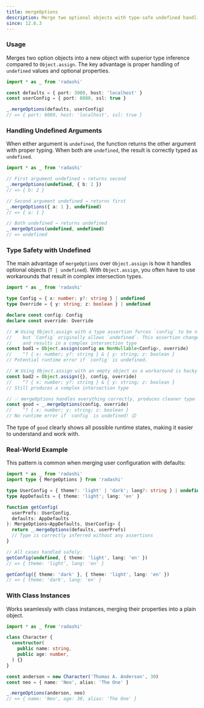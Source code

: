 ```yaml
---
title: mergeOptions
description: Merge two optional objects with type-safe undefined handling
since: 12.6.3
---
```


### Usage

Merges two option objects into a new object with superior type inference compared to `Object.assign`. The key advantage is proper handling of `undefined` values and optional properties.

```ts
import * as _ from 'radashi'

const defaults = { port: 3000, host: 'localhost' }
const userConfig = { port: 8080, ssl: true }

_.mergeOptions(defaults, userConfig)
// => { port: 8080, host: 'localhost', ssl: true }
```

### Handling Undefined Arguments

When either argument is `undefined`, the function returns the other argument with proper typing. When both are `undefined`, the result is correctly typed as `undefined`.

```ts
import * as _ from 'radashi'

// First argument undefined → returns second
_.mergeOptions(undefined, { b: 2 })
// => { b: 2 }

// Second argument undefined → returns first
_.mergeOptions({ a: 1 }, undefined)
// => { a: 1 }

// Both undefined → returns undefined
_.mergeOptions(undefined, undefined)
// => undefined
```

### Type Safety with Undefined

The main advantage of `mergeOptions` over `Object.assign` is how it handles optional objects (`T | undefined`).
With `Object.assign`, you often have to use workarounds that result in complex intersection types.

```ts
import * as _ from 'radashi'

type Config = { x: number; y?: string } | undefined
type Override = { y: string; z: boolean } | undefined

declare const config: Config
declare const override: Override

// ❌ Using Object.assign with a type assertion forces `config` to be non-nullable,
//    but `Config` originally allows `undefined`. This assertion changes the intent,
//    and results in a complex intersection type
const bad1 = Object.assign(config as NonNullable<Config>, override)
//    ^? { x: number; y?: string } & { y: string; z: boolean }
// Potential runtime error if `config` is undefined.

// ❌ Using Object.assign with an empty object as a workaround is hacky
const bad2 = Object.assign({}, config, override)
//    ^? { x: number; y?: string } & { y: string; z: boolean }
// Still produces a complex intersection type

// ✅ mergeOptions handles everything correctly, produces cleaner type
const good = _.mergeOptions(config, override)
//    ^? { x: number; y: string; z: boolean }
// No runtime error if `config` is undefined! 😉
```

The type of `good` clearly shows all possible runtime states, making it easier to understand and work with.

### Real-World Example

This pattern is common when merging user configuration with defaults:

```ts
import * as _ from 'radashi'
import type { MergeOptions } from 'radashi'

type UserConfig = { theme?: 'light' | 'dark'; lang?: string } | undefined
type AppDefaults = { theme: 'light'; lang: 'en' }

function getConfig(
  userPrefs: UserConfig,
  defaults: AppDefaults
): MergeOptions<AppDefaults, UserConfig> {
  return _.mergeOptions(defaults, userPrefs)
  // Type is correctly inferred without any assertions
}

// All cases handled safely:
getConfig(undefined, { theme: 'light', lang: 'en' })
// => { theme: 'light', lang: 'en' }

getConfig({ theme: 'dark' }, { theme: 'light', lang: 'en' })
// => { theme: 'dark', lang: 'en' }
```

### With Class Instances

Works seamlessly with class instances, merging their properties into a plain object.

```ts
import * as _ from 'radashi'

class Character {
  constructor(
    public name: string,
    public age: number,
  ) {}
}

const anderson = new Character('Thomas A. Anderson', 30)
const neo = { name: 'Neo', alias: 'The One' }

_.mergeOptions(anderson, neo)
// => { name: 'Neo', age: 30, alias: 'The One' }
```
